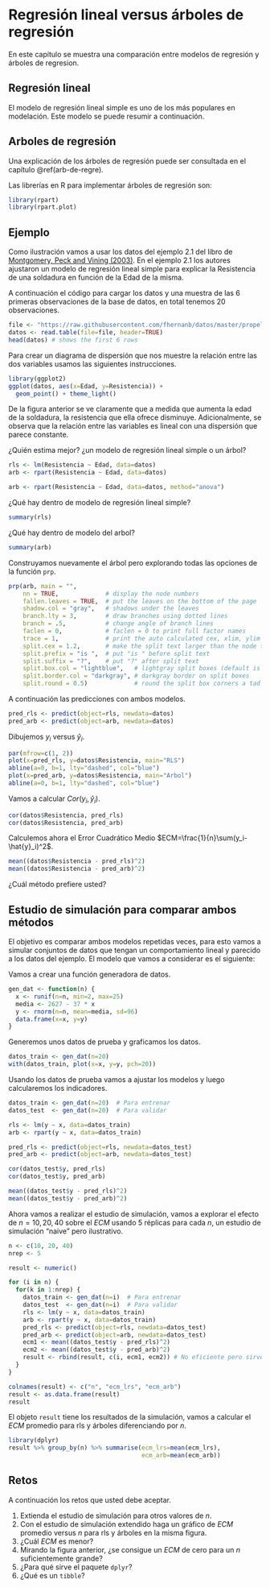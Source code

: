 # Regresión lineal versus árboles de regresión {#reg-versus-arb}
En este capítulo se muestra una comparación entre modelos de regresión y árboles de regresion.

## Regresión lineal  {-}
El modelo de regresión lineal simple es uno de los más populares en modelación. Este modelo se puede resumir a continuación.

\begin{align}
y_i &\sim N(\mu_i, \sigma^2), \\ 
\mu_i &= \beta_0 + \beta_1 x_i, \\
\sigma^2 &= \text{constante}
\end{align}

## Arboles de regresión  {-}
Una explicación de los árboles de regresión puede ser consultada en el capítulo \@ref(arb-de-regre).

Las librerías en R para implementar árboles de regresión son:

```r
library(rpart)
library(rpart.plot)
```

## Ejemplo {-}
Como ilustración vamos a usar los datos del ejemplo 2.1 del libro de [Montgomery, Peck and Vining (2003)](https://www.amazon.com/Introduccion-analisis-regresion-lineal-Spanish/dp/9702403278). En el ejemplo 2.1 los autores ajustaron un modelo de regresión lineal simple para explicar la Resistencia de una soldadura en función de la Edad de la misma. 

A continuación el código para cargar los datos y una muestra de las 6 primeras observaciones de la base de datos, en total tenemos 20 observaciones.

```r
file <- "https://raw.githubusercontent.com/fhernanb/datos/master/propelente"
datos <- read.table(file=file, header=TRUE)
head(datos) # shows the first 6 rows
```

Para crear un diagrama de dispersión que nos muestre la relación entre las dos variables usamos las siguientes instrucciones.

```r
library(ggplot2)
ggplot(datos, aes(x=Edad, y=Resistencia)) + 
  geom_point() + theme_light()
```

De la figura anterior se ve claramente que a medida que aumenta la edad de la soldadura, la resistencia que ella ofrece disminuye. Adicionalmente, se observa que la relación entre las variables es lineal con una dispersión que parece constante.

¿Quién estima mejor? ¿un modelo de regresión lineal simple o un árbol?

```r
rls <- lm(Resistencia ~ Edad, data=datos)
arb <- rpart(Resistencia ~ Edad, data=datos)
```

```r
arb <- rpart(Resistencia ~ Edad, data=datos, method="anova")
```

¿Qué hay dentro de modelo de regresión lineal simple?
```r
summary(rls)
```

¿Qué hay dentro de modelo del arbol?
```r
summary(arb)
```

Construyamos nuevamente el árbol pero explorando todas las opciones de la función `prp`.
```r
prp(arb, main = "",
    nn = TRUE,             # display the node numbers
    fallen.leaves = TRUE,  # put the leaves on the bottom of the page
    shadow.col = "gray",   # shadows under the leaves
    branch.lty = 3,        # draw branches using dotted lines
    branch = .5,           # change angle of branch lines
    faclen = 0,            # faclen = 0 to print full factor names
    trace = 1,             # print the auto calculated cex, xlim, ylim
    split.cex = 1.2,       # make the split text larger than the node text
    split.prefix = "is ",  # put "is " before split text
    split.suffix = "?",    # put "?" after split text
    split.box.col = "lightblue",   # lightgray split boxes (default is white)
    split.border.col = "darkgray", # darkgray border on split boxes
    split.round = 0.5)             # round the split box corners a tad
```

A continuación las predicciones con ambos modelos.

```r
pred_rls <- predict(object=rls, newdata=datos)
pred_arb <- predict(object=arb, newdata=datos)
```

Dibujemos $y_i$ versus $\hat{y}_i$.

```r
par(mfrow=c(1, 2))
plot(x=pred_rls, y=datos$Resistencia, main="RLS")
abline(a=0, b=1, lty="dashed", col="blue")
plot(x=pred_arb, y=datos$Resistencia, main="Arbol")
abline(a=0, b=1, lty="dashed", col="blue")
```

Vamos a calcular $Cor(y_i, \hat{y}_i)$.

```r
cor(datos$Resistencia, pred_rls)
cor(datos$Resistencia, pred_arb)
```

Calculemos ahora el Error Cuadrático Medio $ECM=\frac{1}{n}\sum(y_i-\hat{y}_i)^2$.

```r
mean((datos$Resistencia - pred_rls)^2)
mean((datos$Resistencia - pred_arb)^2)
```

¿Cuál método prefiere usted?

## Estudio de simulación para comparar ambos métodos
El objetivo es comparar ambos modelos repetidas veces, para esto vamos a simular conjuntos de datos que tengan un comportamiento lineal y parecido a los datos del ejemplo. El modelo que vamos a considerar es el siguiente:

\begin{align}
y_i &\sim N(\mu_i, \sigma^2), \\ 
\mu_i &= 2627 - 37 x_i, \\
\sigma &= 96, \\
x &\sim U(2, 25)
\end{align}

Vamos a crear una función generadora de datos.
```r
gen_dat <- function(n) {
  x <- runif(n=n, min=2, max=25)
  media <- 2627 - 37 * x
  y <- rnorm(n=n, mean=media, sd=96)
  data.frame(x=x, y=y)
}
```

Generemos unos datos de prueba y graficamos los datos.
```r
datos_train <- gen_dat(n=20)
with(datos_train, plot(x=x, y=y, pch=20))
```

Usando los datos de prueba vamos a ajustar los modelos y luego calcularemos los indicadores.

```r
datos_train <- gen_dat(n=20)  # Para entrenar
datos_test  <- gen_dat(n=20)  # Para validar

rls <- lm(y ~ x, data=datos_train)
arb <- rpart(y ~ x, data=datos_train)

pred_rls <- predict(object=rls, newdata=datos_test)
pred_arb <- predict(object=arb, newdata=datos_test)

cor(datos_test$y, pred_rls)
cor(datos_test$y, pred_arb)

mean((datos_test$y - pred_rls)^2)
mean((datos_test$y - pred_arb)^2)
```

Ahora vamos a realizar el estudio de simulación, vamos a explorar el efecto de $n = 10, 20, 40$ sobre el $ECM$ usando 5 réplicas para cada $n$, un estudio de simulación "naive" pero ilustrativo.

```r
n <- c(10, 20, 40)
nrep <- 5

result <- numeric()

for (i in n) {
  for(k in 1:nrep) {
    datos_train <- gen_dat(n=i)  # Para entrenar
    datos_test  <- gen_dat(n=i)  # Para validar
    rls <- lm(y ~ x, data=datos_train)
    arb <- rpart(y ~ x, data=datos_train)
    pred_rls <- predict(object=rls, newdata=datos_test)
    pred_arb <- predict(object=arb, newdata=datos_test)
    ecm1 <- mean((datos_test$y - pred_rls)^2)
    ecm2 <- mean((datos_test$y - pred_arb)^2)
    result <- rbind(result, c(i, ecm1, ecm2)) # No eficiente pero sirve
  }
}

colnames(result) <- c("n", "ecm_lrs", "ecm_arb")
result <- as.data.frame(result)
result
```

El objeto `result` tiene los resultados de la simulación, vamos a calcular el $ECM$ promedio para rls y árboles diferenciando por $n$.

```r
library(dplyr)
result %>% group_by(n) %>% summarise(ecm_lrs=mean(ecm_lrs),
                                     ecm_arb=mean(ecm_arb))
```

## Retos
A continuación los retos que usted debe aceptar.

1. Extienda el estudio de simulación para otros valores de $n$.
2. Con el estudio de simulación extendido haga un gráfico de $ECM$ promedio versus $n$ para rls y árboles en la misma figura.
3. ¿Cuál $ECM$ es menor?
3. Mirando la figura anterior, ¿se consigue un $ECM$ de cero para un $n$ suficientemente grande?
4. ¿Para qué sirve el paquete `dplyr`?
5. ¿Qué es un `tibble`?

